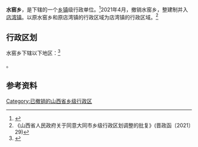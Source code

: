 {{中国乡级行政区|14/02/26/209/000
| 政府驻地 = 下山井村
| 电话区号 = 352
}}

'''水窑乡'''，是{{PRC admin/fullname|14/02/26/209/000|3}}下辖的一个[[乡镇|乡镇]]级行政单位。<ref>{{PRC admin/ref sgc|{{PRC admin/parent|14/02/26/209/000}}}}</ref>2021年4月，撤销水窑乡，整建制并入[[店湾镇|店湾镇]]。以原水窑乡和原店湾镇的行政区域为店湾镇的行政区域。<ref>《山西省人民政府关于同意大同市乡级行政区划调整的批复》(晋政函〔2021〕29)</ref>

== 行政区划 ==

水窑乡下辖以下地区：<ref>{{PRC admin/ref sgc|14/02/26/209/000}}</ref>

{{PRC admin/children|14/02/26/209/000}}。

== 参考资料 ==

{{reflist}}

{{PRC admin/navcat|14/02/26/209/000}}

[[Category:已撤销的山西省乡级行政区|Category:已撤销的山西省乡级行政区]]